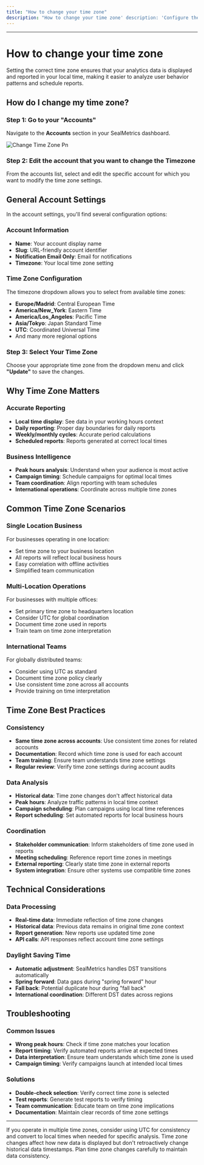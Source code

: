 ```yaml
---
title: "How to change your time zone"
description: "How to change your time zone' description: 'Configure the correct time zone for accurate analytics reporting"
---
```


---

# How to change your time zone

Setting the correct time zone ensures that your analytics data is displayed and reported in your local time, making it easier to analyze user behavior patterns and schedule reports.

## How do I change my time zone?

### Step 1: Go to your "Accounts"

Navigate to the **Accounts** section in your SealMetrics dashboard.

![Change Time Zone Pn](/images/change-time-zone.png)

### Step 2: Edit the account that you want to change the Timezone

From the accounts list, select and edit the specific account for which you want to modify the time zone settings.

## General Account Settings

In the account settings, you'll find several configuration options:

### Account Information

- **Name**: Your account display name
- **Slug**: URL-friendly account identifier
- **Notification Email Only**: Email for notifications
- **Timezone**: Your local time zone setting

### Time Zone Configuration

The timezone dropdown allows you to select from available time zones:

- **Europe/Madrid**: Central European Time
- **America/New_York**: Eastern Time
- **America/Los_Angeles**: Pacific Time
- **Asia/Tokyo**: Japan Standard Time
- **UTC**: Coordinated Universal Time
- And many more regional options

### Step 3: Select Your Time Zone

Choose your appropriate time zone from the dropdown menu and click **"Update"** to save the changes.

## Why Time Zone Matters

### Accurate Reporting

- **Local time display**: See data in your working hours context
- **Daily reporting**: Proper day boundaries for daily reports
- **Weekly/monthly cycles**: Accurate period calculations
- **Scheduled reports**: Reports generated at correct local times

### Business Intelligence

- **Peak hours analysis**: Understand when your audience is most active
- **Campaign timing**: Schedule campaigns for optimal local times
- **Team coordination**: Align reporting with team schedules
- **International operations**: Coordinate across multiple time zones

## Common Time Zone Scenarios

### Single Location Business

For businesses operating in one location:

- Set time zone to your business location
- All reports will reflect local business hours
- Easy correlation with offline activities
- Simplified team communication

### Multi-Location Operations

For businesses with multiple offices:

- Set primary time zone to headquarters location
- Consider UTC for global coordination
- Document time zone used in reports
- Train team on time zone interpretation

### International Teams

For globally distributed teams:

- Consider using UTC as standard
- Document time zone policy clearly
- Use consistent time zone across all accounts
- Provide training on time interpretation

## Time Zone Best Practices

### Consistency

- **Same time zone across accounts**: Use consistent time zones for related accounts
- **Documentation**: Record which time zone is used for each account
- **Team training**: Ensure team understands time zone settings
- **Regular review**: Verify time zone settings during account audits

### Data Analysis

- **Historical data**: Time zone changes don't affect historical data
- **Peak hours**: Analyze traffic patterns in local time context
- **Campaign scheduling**: Plan campaigns using local time references
- **Report scheduling**: Set automated reports for local business hours

### Coordination

- **Stakeholder communication**: Inform stakeholders of time zone used in reports
- **Meeting scheduling**: Reference report time zones in meetings
- **External reporting**: Clearly state time zone in external reports
- **System integration**: Ensure other systems use compatible time zones

## Technical Considerations

### Data Processing

- **Real-time data**: Immediate reflection of time zone changes
- **Historical data**: Previous data remains in original time zone context
- **Report generation**: New reports use updated time zone
- **API calls**: API responses reflect account time zone settings

### Daylight Saving Time

- **Automatic adjustment**: SealMetrics handles DST transitions automatically
- **Spring forward**: Data gaps during "spring forward" hour
- **Fall back**: Potential duplicate hour during "fall back"
- **International coordination**: Different DST dates across regions

## Troubleshooting

### Common Issues

- **Wrong peak hours**: Check if time zone matches your location
- **Report timing**: Verify automated reports arrive at expected times
- **Data interpretation**: Ensure team understands which time zone is used
- **Campaign timing**: Verify campaigns launch at intended local times

### Solutions

- **Double-check selection**: Verify correct time zone is selected
- **Test reports**: Generate test reports to verify timing
- **Team communication**: Educate team on time zone implications
- **Documentation**: Maintain clear records of time zone settings

---

<Tip>
  If you operate in multiple time zones, consider using UTC for consistency and convert to local times when needed for specific analysis.
</Tip>

<Note>
  Time zone changes affect how new data is displayed but don't retroactively change historical data timestamps. Plan time zone changes carefully to maintain data consistency.
</Note>